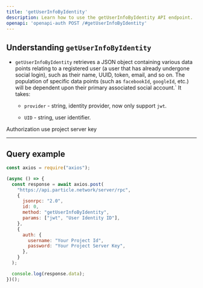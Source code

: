 ```yaml
---
title: 'getUserInfoByIdentity'
description: Learn how to use the getUserInfoByIdentity API endpoint.
openapi: 'openapi-auth POST /#getUserInfoByIdentity'
---
```


## Understanding `getUserInfoByIdentity`

- `getUserInfoByIdentity` retrieves a JSON object containing various data points relating to a registered user (a user that has already undergone social login), such as their name, UUID, token, email, and so on. The population of specific data points (such as `facebookId`, `googleId`, etc.) will be dependent upon their primary associated social account.` It takes:

  - `provider` - string, identity provider, now only support `jwt`.

  - `UID` - string, user identifier.

<Warning>Authorization use project server key</Warning>

***

## Query example

```javascript JavaScript
const axios = require("axios");

(async () => {
  const response = await axios.post(
    "https://api.particle.network/server/rpc",
    {
      jsonrpc: "2.0",
      id: 0,
      method: "getUserInfoByIdentity",
      params: ["jwt", "User Identity ID"],
    },
    {
      auth: {
        username: "Your Project Id",
        password: "Your Project Server Key",
      },
    }
  );

  console.log(response.data);
})();
```